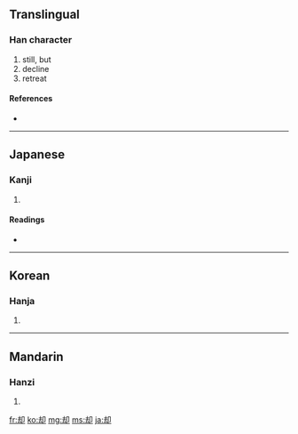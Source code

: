 {{also|卻}}
==Translingual==

===Han character===
{{Han char|rn=26|rad=卩|as=05|sn=7|four=|canj=土戈尸中 (GISL)}}

# still, but
# decline
# retreat

====References====
* {{Han ref|kx=0159.190|dkj=02856|dj=0364.080|hdz=10313.020|uh=5374|ud=21364}}

----

==Japanese==

===Kanji===
{{ja-kanji|grade=c|rs=卩05}}

# {{defn|Japanese}}

====Readings====
* {{ja-readings|on=[[きゃく]] (kyaku)|kun=[[しりぞく]] (shirizoku), [[しりぞける]] (shirizokeru), [[かえって]] (kaette)}}

----

==Korean==

===Hanja===
{{ko-hanja|hangeul=각|rv=gak|mr=kak}}

# {{defn|Korean}}

----

==Mandarin==

===Hanzi===
{{cmn-hanzi|tra=卻|pin=[[què]] ([[que4]])|wg=ch'üeh<sup>4</sup>}}

# {{defn|Mandarin}}

[[fr:却]]
[[ko:却]]
[[mg:却]]
[[ms:却]]
[[ja:却]]